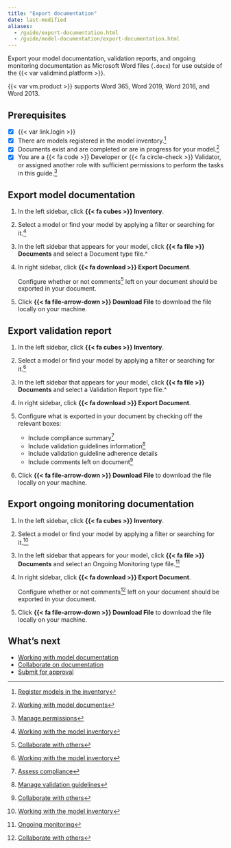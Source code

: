 ```yaml
---
title: "Export documentation"
date: last-modified
aliases:
  - /guide/export-documentation.html
  - /guide/model-documentation/export-documentation.html
---
```


Export your model documentation, validation reports, and ongoing monitoring documentation as Microsoft Word files (`.docx`) for use outside of the {{< var validmind.platform >}}.

::: {.callout}
{{< var vm.product >}} supports Word 365, Word 2019, Word 2016, and Word 2013.
:::


::: {.attn}

## Prerequisites

- [x] {{< var link.login >}}
- [x] There are models registered in the model inventory.[^1]
- [x] Documents exist and are completed or are in progress for your model.[^2]
- [x] You are a [{{< fa code >}} Developer]{.bubble} or [{{< fa circle-check >}} Validator]{.bubble}, or assigned another role with sufficient permissions to perform the tasks in this guide.[^3]

:::

## Export model documentation

1. In the left sidebar, click **{{< fa cubes >}} Inventory**.

2. Select a model or find your model by applying a filter or searching for it.[^4]

3. In the left sidebar that appears for your model, click **{{< fa file >}} Documents** and select a Document type file.^

4. In right sidebar, click **{{< fa download >}} Export Document**.

    Configure whether or not comments[^5] left on your document should be exported in your document.

5. Click **{{< fa file-arrow-down >}} Download File** to download the file locally on your machine.

## Export validation report

1. In the left sidebar, click **{{< fa cubes >}} Inventory**.

2. Select a model or find your model by applying a filter or searching for it.[^6]

3. In the left sidebar that appears for your model, click **{{< fa file >}} Documents** and select a Validation Report type file.^

4. In right sidebar, click **{{< fa download >}} Export Document**.

5. Configure what is exported in your document by checking off the relevant boxes:

   - Include compliance summary[^7]
   - Include validation guidelines information[^8]
   - Include validation guideline adherence details
   - Include comments left on document[^9]

6. Click **{{< fa file-arrow-down >}} Download File** to download the file locally on your machine.

## Export ongoing monitoring documentation

1. In the left sidebar, click **{{< fa cubes >}} Inventory**.

2. Select a model or find your model by applying a filter or searching for it.[^10]

3. In the left sidebar that appears for your model, click **{{< fa file >}} Documents** and select an Ongoing Monitoring type file.[^11]

4. In right sidebar, click **{{< fa download >}} Export Document**.

    Configure whether or not comments[^12] left on your document should be exported in your document.

5. Click **{{< fa file-arrow-down >}} Download File** to download the file locally on your machine.

## What's next

- [Working with model documentation](/guide/model-documentation/working-with-model-documentation.qmd)
- [Collaborate on documentation](/guide/model-documentation/collaborate-with-others.qmd)
- [Submit for approval](/guide/model-documentation/submit-for-approval.qmd)


<!-- FOOTNOTES -->

[^1]: [Register models in the inventory](/guide/model-inventory/register-models-in-inventory.qmd)

[^2]: [Working with model documents](/guide/templates/working-with-model-documents.qmd)

[^3]: [Manage permissions](/guide/configuration/manage-permissions.qmd)

[^4]: [Working with the model inventory](/guide/model-inventory/working-with-model-inventory.qmd#search-filter-and-sort-models)

[^5]: [Collaborate with others](/guide/model-documentation/collaborate-with-others.qmd#commenting)

[^6]: [Working with the model inventory](/guide/model-inventory/working-with-model-inventory.qmd#search-filter-and-sort-models)

[^7]: [Assess compliance](/guide/model-validation/assess-compliance.qmd)

[^8]: [Manage validation guidelines](/guide/model-validation/manage-validation-guidelines.qmd)

[^9]: [Collaborate with others](/guide/model-documentation/collaborate-with-others.qmd#commenting)

[^10]: [Working with the model inventory](/guide/model-inventory/working-with-model-inventory.qmd#search-filter-and-sort-models)

[^11]: [Ongoing monitoring](/guide/monitoring/ongoing-monitoring.qmd)

[^12]: [Collaborate with others](/guide/model-documentation/collaborate-with-others.qmd#commenting)
